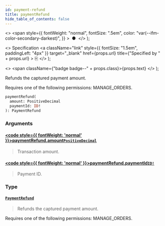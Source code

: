 ```yaml
---
id: payment-refund
title: paymentRefund
hide_table_of_contents: false
---
```


  <>
    <span
      style={{
        fontWeight: "normal",
        fontSize: ".5em",
        color: "var(--ifm-color-secondary-darkest)",
      }}
    >
      &nbsp;●&nbsp;
    </span>
  </>
);

  <>
    Specification
    <a
      className="link"
      style={{ fontSize: "1.5em", paddingLeft: "4px" }}
      target="\_blank"
      href={props.url}
      title={"Specified by " + props.url}
    >
      ⎘
    </a>
  </>
);

  <>
    <span className={"badge badge--" + props.class}>{props.text}</span>
  </>
);

Refunds the captured payment amount.

Requires one of the following permissions: MANAGE_ORDERS.

```graphql
paymentRefund(
  amount: PositiveDecimal
  paymentId: ID!
): PaymentRefund
```

### Arguments

#### [<code style={{ fontWeight: 'normal' }}>paymentRefund.<b>amount</b></code>](#)<Bullet />[`PositiveDecimal`](../../api-reference/scalars/positive-decimal) <Badge class="secondary" text="scalar"/>

> Transaction amount.

#### [<code style={{ fontWeight: 'normal' }}>paymentRefund.<b>paymentId</b></code>](#)<Bullet />[`ID!`](../../api-reference/scalars/id) <Badge class="secondary" text="non-null"/> <Badge class="secondary" text="scalar"/>

> Payment ID.

### Type

#### [`PaymentRefund`](../../api-reference/objects/payment-refund) <Badge class="secondary" text="object"/>

> Refunds the captured payment amount.

Requires one of the following permissions: MANAGE_ORDERS.

>
